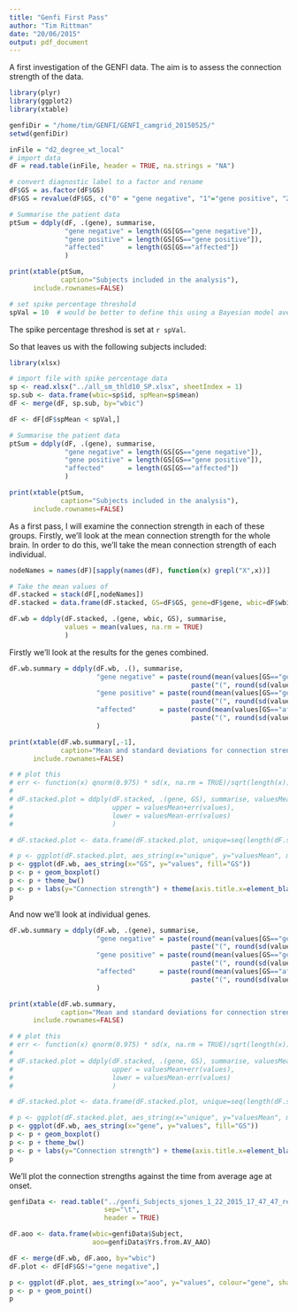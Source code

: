 ```yaml
---
title: "Genfi First Pass"
author: "Tim Rittman"
date: "20/06/2015"
output: pdf_document
---
```


A first investigation of the GENFI data. The aim is to assess the connection strength of the data.

```r
library(plyr)
library(ggplot2)
library(xtable)

genfiDir = "/home/tim/GENFI/GENFI_camgrid_20150525/"
setwd(genfiDir)

inFile = "d2_degree_wt_local"
# import data
dF = read.table(inFile, header = TRUE, na.strings = "NA")

# convert diagnostic label to a factor and rename
dF$GS = as.factor(dF$GS)
dF$GS = revalue(dF$GS, c("0" = "gene negative", "1"="gene positive", "2"="affected"))

# Summarise the patient data
ptSum = ddply(dF, .(gene), summarise,
              "gene negative" = length(GS[GS=="gene negative"]),
              "gene positive" = length(GS[GS=="gene positive"]),
              "affected"      = length(GS[GS=="affected"])
              )

print(xtable(ptSum,
             caption="Subjects included in the analysis"),
      include.rownames=FALSE)

# set spike percentage threshold
spVal = 10  # would be better to define this using a Bayesian model averaging method
```
The spike percentage threshod is set at `r spVal`.

So that leaves us with the following subjects included:
```r
library(xlsx)

# import file with spike percentage data
sp <- read.xlsx("../all_sm_thld10_SP.xlsx", sheetIndex = 1)
sp.sub <- data.frame(wbic=sp$id, spMean=sp$mean)
dF <- merge(dF, sp.sub, by="wbic")

dF <- dF[dF$spMean < spVal,]

# Summarise the patient data
ptSum = ddply(dF, .(gene), summarise,
              "gene negative" = length(GS[GS=="gene negative"]),
              "gene positive" = length(GS[GS=="gene positive"]),
              "affected"      = length(GS[GS=="affected"])
              )

print(xtable(ptSum,
             caption="Subjects included in the analysis"),
      include.rownames=FALSE)
```

As a first pass, I will examine the connection strength in each of these groups. Firstly, we'll look at the mean connection strength for the whole brain. In order to do this, we'll take the mean connection strength of each individual.

```r
nodeNames = names(dF)[sapply(names(dF), function(x) grepl("X",x))]

# Take the mean values of 
dF.stacked = stack(dF[,nodeNames])
dF.stacked = data.frame(dF.stacked, GS=dF$GS, gene=dF$gene, wbic=dF$wbic)

dF.wb = ddply(dF.stacked, .(gene, wbic, GS), summarise,
              values = mean(values, na.rm = TRUE)
              )
```

Firstly we'll look at the results for the genes combined.

```r
dF.wb.summary = ddply(dF.wb, .(), summarise,
                      "gene negative" = paste(round(mean(values[GS=="gene negative"], na.rm = TRUE), digits = 1),
                                              paste("(", round(sd(values[GS=="gene negative"], na.rm = TRUE), digits = 1),   ")", sep="")),
                      "gene positive" = paste(round(mean(values[GS=="gene positive"], na.rm = TRUE), digits = 1),
                                              paste("(", round(sd(values[GS=="gene positive"], na.rm = TRUE), digits = 1),   ")", sep="")),
                      "affected"      = paste(round(mean(values[GS=="affected"], na.rm = TRUE), digits = 1),
                                              paste("(", round(sd(values[GS=="affected"], na.rm = TRUE), digits = 1),   ")", sep=""))
                      )

print(xtable(dF.wb.summary[,-1],
             caption="Mean and standard deviations for connection strength values in individuals"),
      include.rownames=FALSE)

# # plot this
# err <- function(x) qnorm(0.975) * sd(x, na.rm = TRUE)/sqrt(length(x)) # function for standard error
# 
# dF.stacked.plot = ddply(dF.stacked, .(gene, GS), summarise, valuesMean=mean(values, na.rm = TRUE),
#                         upper = valuesMean+err(values),
#                         lower = valuesMean-err(values)
#                         )

# dF.stacked.plot <- data.frame(dF.stacked.plot, unique=seq(length(dF.stacked.plot[,1])))

# p <- ggplot(dF.stacked.plot, aes_string(x="unique", y="valuesMean", middle="valuesMean", group="unique", fill="gene", upper="upper", lower="lower"))
p <- ggplot(dF.wb, aes_string(x="GS", y="values", fill="GS"))
p <- p + geom_boxplot()
p <- p + theme_bw()
p <- p + labs(y="Connection strength") + theme(axis.title.x=element_blank())
p
```

And now we'll look at individual genes.
```r
dF.wb.summary = ddply(dF.wb, .(gene), summarise,
                      "gene negative" = paste(round(mean(values[GS=="gene negative"], na.rm = TRUE), digits = 1),
                                              paste("(", round(sd(values[GS=="gene negative"], na.rm = TRUE), digits = 1),   ")", sep="")),
                      "gene positive" = paste(round(mean(values[GS=="gene positive"], na.rm = TRUE), digits = 1),
                                              paste("(", round(sd(values[GS=="gene positive"], na.rm = TRUE), digits = 1),   ")", sep="")),
                      "affected"      = paste(round(mean(values[GS=="affected"], na.rm = TRUE), digits = 1),
                                              paste("(", round(sd(values[GS=="affected"], na.rm = TRUE), digits = 1),   ")", sep=""))
                      )

print(xtable(dF.wb.summary,
             caption="Mean and standard deviations for connection strength values in individuals"),
      include.rownames=FALSE)

# # plot this
# err <- function(x) qnorm(0.975) * sd(x, na.rm = TRUE)/sqrt(length(x)) # function for standard error
# 
# dF.stacked.plot = ddply(dF.stacked, .(gene, GS), summarise, valuesMean=mean(values, na.rm = TRUE),
#                         upper = valuesMean+err(values),
#                         lower = valuesMean-err(values)
#                         )

# dF.stacked.plot <- data.frame(dF.stacked.plot, unique=seq(length(dF.stacked.plot[,1])))

# p <- ggplot(dF.stacked.plot, aes_string(x="unique", y="valuesMean", middle="valuesMean", group="unique", fill="gene", upper="upper", lower="lower"))
p <- ggplot(dF.wb, aes_string(x="gene", y="values", fill="GS"))
p <- p + geom_boxplot()
p <- p + theme_bw()
p <- p + labs(y="Connection strength") + theme(axis.title.x=element_blank())
p
```

We'll plot the connection strengths against the time from average age at onset.

```r
genfiData <- read.table("../genfi_Subjects_sjones_1_22_2015_17_47_47_restructure_summary.csv",
                        sep="\t",
                        header = TRUE)

dF.aoo <- data.frame(wbic=genfiData$Subject,
                     aoo=genfiData$Yrs.from.AV_AAO)

dF <- merge(dF.wb, dF.aoo, by="wbic")
dF.plot <- dF[dF$GS!="gene negative",]

p <- ggplot(dF.plot, aes_string(x="aoo", y="values", colour="gene", shape="GS"))
p <- p + geom_point()
p

```

